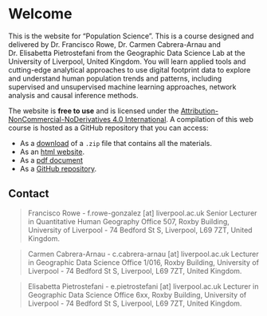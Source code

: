 # Welcome {.unnumbered}

This is the website for "Population Science". This is a course designed and delivered by Dr. Francisco Rowe, Dr. Carmen Cabrera-Arnau and Dr. Elisabetta Pietrostefani from the Geographic Data Science Lab at the University of Liverpool, United Kingdom. You will learn applied tools and cutting-edge analytical approaches to use digital footprint data to explore and understand human population trends and patterns, including supervised and unsupervised machine learning approaches, network analysis and causal inference methods.

The website is **free to use** and is licensed under the [Attribution-NonCommercial-NoDerivatives 4.0 International](https://creativecommons.org/licenses/by-nc-nd/4.0/). A compilation of this web course is hosted as a GitHub repository that you can access:

* As a [download](https://github.com/fcorowe/r4ps/archive/refs/heads/main.zip) of a `.zip` file that contains all the materials.
* As an [html website](https://www.population-science.net).
* As a [pdf document](https://www.population-science.net/Population-Science.pdf)
* As a [GitHub repository](https://github.com/fcorowe/r4ps).

## Contact {-}

> Francisco Rowe - f.rowe-gonzalez [at] liverpool.ac.uk
Senior Lecturer in Quantitative Human Geography
Office 507, Roxby Building,
University of Liverpool - 74 Bedford St S,
Liverpool, L69 7ZT,
United Kingdom.

> Carmen Cabrera-Arnau - c.cabrera-arnau [at] liverpool.ac.uk
Lecturer in Geographic Data Science
Office 1/016, Roxby Building,
University of Liverpool - 74 Bedford St S,
Liverpool, L69 7ZT,
United Kingdom.

> Elisabetta Pietrostefani - e.pietrostefani [at] liverpool.ac.uk
Lecturer in Geographic Data Science
Office 6xx, Roxby Building,
University of Liverpool - 74 Bedford St S,
Liverpool, L69 7ZT,
United Kingdom.
